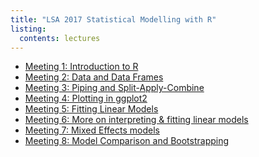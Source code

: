 ```yaml
---
title: "LSA 2017 Statistical Modelling with R"
listing: 
  contents: lectures
---
```


-   [Meeting 1: Introduction to R](lectures/Session_1.nb.html)
-   [Meeting 2: Data and Data Frames](lectures/Session_2.nb.html)
-   [Meeting 3: Piping and Split-Apply-Combine](lectures/Session_3.nb.html)
-   [Meeting 4: Plotting in ggplot2](lectures/Session_4.nb.html)
-   [Meeting 5: Fitting Linear Models](lectures/Session_5.nb.html)
-   [Meeting 6: More on interpreting & fitting linear models](lectures/Session_6.nb.html)
-   [Meeting 7: Mixed Effects models](lectures/Session_7.nb.html)
-   [Meeting 8: Model Comparison and Bootstrapping](lectures/Session_8.nb.html)
